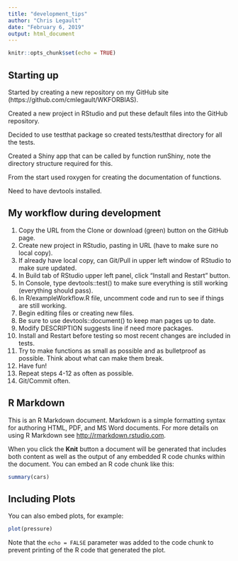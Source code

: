 ```yaml
---
title: "development_tips"
author: "Chris Legault"
date: "February 6, 2019"
output: html_document
---
```


```r
knitr::opts_chunk$set(echo = TRUE)
```

## Starting up

Started by creating a new repository on my GitHub site (https://github.com/cmlegault/WKFORBIAS).  

Created a new project in RStudio and put these default files into the GitHub repository.

Decided to use testthat package so created tests/testthat directory for all the tests.

Created a Shiny app that can be called by function runShiny, note the directory structure required for this.

From the start used roxygen for creating the documentation of functions.

Need to have devtools installed.

## My workflow during development

1. Copy the URL from the Clone or download (green) button on the GitHub page.
2. Create new project in RStudio, pasting in URL (have to make sure no local copy).
3. If already have local copy, can Git/Pull in upper left window of RStudio to make sure updated.
4. In Build tab of RStudio upper left panel, click "Install and Restart" button.
5. In Console, type devtools::test() to make sure everything is still working (everything should pass).
6. In R/exampleWorkflow.R file, uncomment code and run to see if things are still working.
7. Begin editing files or creating new files.
8. Be sure to use devtools::document() to keep man pages up to date.
9. Modify DESCRIPTION suggests line if need more packages.
10. Install and Restart before testing so most recent changes are included in tests.
11. Try to make functions as small as possible and as bulletproof as possible. Think about what can make them break.
12. Have fun!
13. Repeat steps 4-12 as often as possible.
14. Git/Commit often.

## R Markdown

This is an R Markdown document. Markdown is a simple formatting syntax for authoring HTML, PDF, and MS Word documents. For more details on using R Markdown see <http://rmarkdown.rstudio.com>.

When you click the **Knit** button a document will be generated that includes both content as well as the output of any embedded R code chunks within the document. You can embed an R code chunk like this:

```r
summary(cars)
```

## Including Plots

You can also embed plots, for example:

```r
plot(pressure)
```

Note that the `echo = FALSE` parameter was added to the code chunk to prevent printing of the R code that generated the plot.
